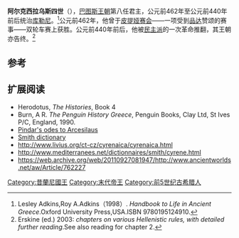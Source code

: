 {{Infobox Monarch
| name            =阿尔克西拉乌斯三世
| title           =[[库勒尼|库勒尼]]國王
| image           =
| caption         =
| reign           =前462年 — 前440年
|religious beliefs =
| coronation      =
| othertitles     =
| full name       =
| predecessor     =
| successor       =
| suc-type        =
| heir            =
| queen           =
| consort         =
| spouse 1        =
| spouse 2        =
| spouse 3        =
| spouse 4        =
| spouse 5        =
| spouse 6        =
| issue           =
| royal house     =
| dynasty         =[[巴图斯王朝|巴图斯王朝]]
| royal anthem    =
| father          =
| mother          =
| date of birth   =
| place of birth  =
| date of death   =
| place of death  =
| date of burial  =
| place of burial =
}}
'''阿尔克西拉乌斯四世'''（{{lang-en|Arcesilaus IV of Cyrene}}），[[巴图斯王朝|巴图斯王朝]]第八任君主，公元前462年至公元前440年前后统治[[库勒尼|库勒尼]]。<ref>Lesley Adkins,Roy A.Adkins（1998）. ''Handbook to Life in Ancient Greece''.Oxford University Press,USA.ISBN 9780195124910.</ref>公元前462年，他曾于[[皮提娅赛会|皮提娅赛会]]——一项受到[[品达|品达]]赞颂的赛事——双轮车赛上获胜。公元前440年前后，他被[[民主派|民主派]]的一次革命推翻，其王朝亦告终。<ref>Erskine (ed.) 2003: ''chapters on various Hellenistic rules, with detailed further reading''.See also reading for chapter 2.</ref>

== 参考 ==
{{reflist}}

==扩展阅读==
*Herodotus, ''The Histories'', Book 4
*Burn, A R. ''The Penguin History Greece'', Penguin Books, Clay Ltd, St Ives P/C, England, 1990.
*[http://books.google.com/books?id=ocENAAAAYAAJ&pg=PA76&dq=Arcesilaus++Pindar#v=onepage&q=Arcesilaus%20%20Pindar&f=false Pindar's odes to Arcesilaus]
*[http://books.google.com/books?id=yFoGAAAAQAAJ&pg=RA1-PA476&lpg=RA1-PA476&dq=battus+i+of+cyrene&source=web&ots=t0ry2lDq05&sig=de4r9u7WwS3ocdHqMZvG-z6ZZU4 Smith dictionary]
*http://www.livius.org/ct-cz/cyrenaica/cyrenaica.html {{Wayback|url=http://www.livius.org/ct-cz/cyrenaica/cyrenaica.html |date=20070808094738 }}
*http://www.mediterranees.net/dictionnaires/smith/cyrene.html {{Wayback|url=http://www.mediterranees.net/dictionnaires/smith/cyrene.html |date=20191029110534 }}
*https://web.archive.org/web/20110927081947/http://www.ancientworlds.net/aw/Article/762227

{{古希臘}}

[[Category:昔蘭尼國王|Category:昔蘭尼國王]]
[[Category:末代帝王|Category:末代帝王]]
[[Category:前5世纪古希腊人|Category:前5世纪古希腊人]]
{{bio-stub}}